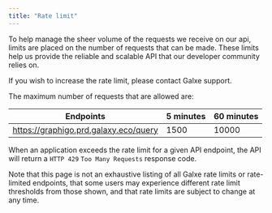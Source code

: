 ```yaml
---
title: "Rate limit"
---
```


To help manage the sheer volume of the requests we receive on our api, limits are placed on the number of requests that can be made. These limits help us provide the reliable and scalable API that our developer community relies on.

<Note>If you wish to increase the rate limit, please contact Galxe support.</Note>

The maximum number of requests that are allowed are:


| Endpoints                             | 5 minutes | 60 minutes 
|---------------------------------------|-----------|------------
| https://graphigo.prd.galaxy.eco/query | 1500      | 10000      


When an application exceeds the rate limit for a given API endpoint, the API will return a `HTTP 429` `Too Many Requests` response code.

<Info>Note that this page is not an exhaustive listing of all Galxe rate limits or rate-limited endpoints, that some users may experience different rate limit thresholds from those shown, and that rate limits are subject to change at any time.</Info>
